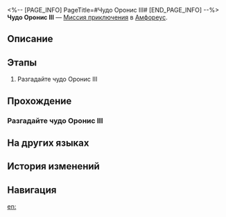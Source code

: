 <%-- [PAGE_INFO]
PageTitle=#Чудо Оронис III#
[END_PAGE_INFO] --%>
{{Дополнить|Диалоги.}}
{{Миссия Инфобокс
|id              = 8030141
|Название        = 
|Изображение     = Миссия Чудо Оронис III.png
|Тип             = Миссия приключения
|Событие         = 
|Глава           = 
|Условия         = 
|Персонажи       = Первопроходец
|СтартЛокация    = [[Амфореус]] — [[Чудо Оронис III]]
|Мир             = Амфореус
|Предыдущая      = 
|Следующая       = 
|Награды         = 
}}
'''Чудо Оронис III''' — [[Миссия приключения]] в [[Амфореус]].

==Описание==
{{Описание|<!--официальное описание из Перекрёстка судеб-->}}

==Этапы==
# Разгадайте чудо Оронис III

==Прохождение==
{{Дополнить}}
===Разгадайте чудо Оронис III===
{{Описание миссии|тип=Миссия приключения|локация=Чудо Оронис III|Все комнаты гипогея надёжно запечатаны. Эта находится под защитой чуда Оронис. Продолжить путь можно, лишь решив головоломку.}}
{{Диалог Начало}}
{{Диалог Конец}}

==На других языках==
{{На других языках
|en   = Oronyx's Miracle: Room III
|zhs  = 欧洛尼斯奇迹-房间Ⅲ
|zht  = 歐洛尼斯奇跡-房間Ⅲ
|ja   = オロニクスの神跡：部屋III
|ko   = 오로닉스의 기적-방Ⅲ
|es   = Milagro de Oronix: sala III
|fr   = Salle III du Miracle d'Oronyx
|ru   = Чудо Оронис III
|th   = ปาฏิหาริย์ Oronyx: ห้อง III
|vi   = Kỳ Tích Của Oronyx: Phòng III
|de   = Oronyx’ Wunder: Raum III
|id   = Keajaiban Oronyx: Ruangan III
|pt   = Milagre de Oronyx: Sala III
}}

==История изменений==
{{История изменений|3.5}}

==Навигация==
{{Миссия приключения Навбокс|Глава }}

[[en:]]

